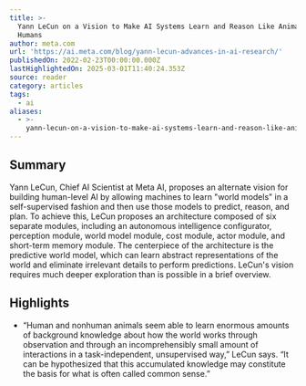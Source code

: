 ```yaml
---
title: >-
  Yann LeCun on a Vision to Make AI Systems Learn and Reason Like Animals and
  Humans
author: meta.com
url: 'https://ai.meta.com/blog/yann-lecun-advances-in-ai-research/'
publishedOn: 2022-02-23T00:00:00.000Z
lastHighlightedOn: 2025-03-01T11:40:24.353Z
source: reader
category: articles
tags:
  - ai
aliases:
  - >-
    yann-lecun-on-a-vision-to-make-ai-systems-learn-and-reason-like-animals-and-humans
---
```

## Summary

Yann LeCun, Chief AI Scientist at Meta AI, proposes an alternate vision for building human-level AI by allowing machines to learn "world models" in a self-supervised fashion and then use those models to predict, reason, and plan. To achieve this, LeCun proposes an architecture composed of six separate modules, including an autonomous intelligence configurator, perception module, world model module, cost module, actor module, and short-term memory module. The centerpiece of the architecture is the predictive world model, which can learn abstract representations of the world and eliminate irrelevant details to perform predictions. LeCun's vision requires much deeper exploration than is possible in a brief overview.

## Highlights
- “Human and nonhuman animals seem able to learn enormous amounts of background knowledge about how the world works through observation and through an incomprehensibly small amount of interactions in a task-independent, unsupervised way,” LeCun says. “It can be hypothesized that this accumulated knowledge may constitute the basis for what is often called common sense.”
